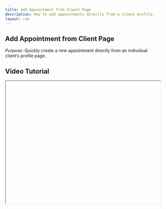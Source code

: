 ```yaml
---
title: Add Appointment from Client Page
description: How to add appointments directly from a client profile.
layout: raw
---
```



<div className="mdx-content">

##  Add Appointment from Client Page

 

*Purpose*: Quickly create a new appointment directly from an individual client’s profile page.

## Video Tutorial



<iframe
  width="100%"
  height="400"
  title="Add appointment from client page tutorial"
  allowFullScreen
  className="rounded-lg"
/>

---

## Steps:



❶ **Go to the Clients Page**  
From the dashboard, navigate to the **Clients** page.

❷ **Locate the Client**  
Find the client you want to book for, then click the **three-dot menu** on their row.

❸ **Select “Add Appointment”**  
Choose **“Add Appointment”** from the dropdown menu.

❹ **Fill in Appointment Details**  
The **Appointment Creation Panel** will appear on the right. Enter:
- **Venue**  
- **Date and Time**  
- **Services**  
- **Assigned Staff**  
- **Status** (New, Confirmed, etc.)

❺ **Create the Appointment**  
Click **“Create Appointment”** once all details are completed.

❻ **Confirmation**  
A success message will appear, and the client’s appointment count will be updated.

---

**Tip for Staff**:  
This method is especially useful when handling a client query over phone or chat and booking in real time.

<div className="space-y-4 mt-6">

<div className="my-10 border-t border-gray-200" />

## More questions about this


</div>
<div className="space-y-4 mt-6">
  <details className="bg-white rounded-md p-4 border border-gray-300">
  <summary
    className="font-medium text-base text-gray-900"
    style={{
      backgroundColor: 'transparent',
      outline: 'none',
      cursor: 'pointer',
      userSelect: 'none',
      listStyle: 'none',
    }}
  >Can I edit the appointment after creating it?</summary>
   <p className="mt-2 text-sm text-gray-700">
      Yes, go to the Calendar or Appointments section to edit any appointment.
    </p>
  </details>

  <details className="bg-white rounded-md p-4 border border-gray-300">
  <summary
    className="font-medium text-base text-gray-900"
    style={{
      backgroundColor: 'transparent',
      outline: 'none',
      cursor: 'pointer',
      userSelect: 'none',
      listStyle: 'none',
    }}
  >What if I don’t see the “Add Appointment” option?</summary>
    <p className="mt-2 text-sm text-gray-700">
      Make sure the client exists in the system and you have the correct permissions.
    </p>
  </details>
</div>
</div>

---

<div className="space-y-4 mt-6">

<div className="my-10 border-t border-gray-200" />

<div className="mdx-content mt-10">

Was this article helpful?

<div style={{ display: 'flex', gap: '1rem' }}>
  <button style={{ padding: '0.5rem', borderRadius: '9999px', backgroundColor: '#f0f0f0' }}>
    👍
  </button>
  <button style={{ padding: '0.5rem', borderRadius: '9999px', backgroundColor: '#f0f0f0' }}>
    👎
  </button>
</div>
</div>

---
</div>
